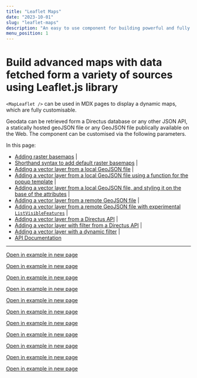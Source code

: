 ```yaml
---
title: "Leaflet Maps"
date: "2023-10-01"
slug: "leaflet-maps"
description: "An easy to use component for building powerful and fully customizable maps"
menu_position: 1
---
```


# Build advanced maps with data fetched form a variety of sources using Leaflet.js library

`<MapLeaflet />` can be used in MDX pages to display a dynamic maps, which are fully customisable.

Geodata can be retrieved form a Directus database or any other JSON API, a statically hosted geoJSON file or any GeoJSON file publically available on the Web. The component can be customised via the following parameters.








In this page:
- [Adding raster basemaps](#adding-raster-basemaps) | [<BoxArrowUpRight />](../leaflet-examples/adding-raster-basemaps)
- [Shorthand syntax to add default raster basemaps](#shorthand-syntax-to-add-default-raster-basemaps) | [<BoxArrowUpRight />](../leaflet-examples/all-shorthand-basemaps)
- [Adding a vector layer from a local GeoJSON file](#adding-a-vector-layer-from-a-local-geojson-file) | [<BoxArrowUpRight />](../leaflet-examples/local-geojson)
- [Adding a vector layer from a local GeoJSON file using a function for the popup template](#adding-a-vector-layer-from-a-local-geojson-file-using-a-function-for-the-popup-template) | [<BoxArrowUpRight />](../leaflet-examples/local-geojson-popup-function)
- [Adding a vector layer from a local GeoJSON file, and styling it on the base of the attributes](#adding-a-vector-layer-from-a-local-geojson-file-and-styling-it-on-the-base-of-the-attributes) | [<BoxArrowUpRight />](../leaflet-examples/local-geojson-with-styling)
- [Adding a vector layer from a remote GeoJSON file](#adding-a-vector-layer-from-a-remote-geojson-file) | [<BoxArrowUpRight />](../leaflet-examples/remote-geojson)
- [Adding a vector layer from a remote GeoJSON file with experimental `ListVisibleFeatures`](#adding-a-vector-layer-from-a-remote-geojson-file-with-experimental-listvisiblefeatures) | [<BoxArrowUpRight />](../leaflet-examples/remote-geojson-with-list-features)
- [Adding a vector layer from a Directus API](#adding-a-vector-layer-from-a-directus-api) | [<BoxArrowUpRight />](../leaflet-examples/directus)
- [Adding a vector layer with filter from a Directus API](#adding-a-vector-layer-with-filter-from-a-directus-api) | [<BoxArrowUpRight />](../leaflet-examples/directus-with-filter)
- [Adding a vector layer with a dynamic filter](#adding-a-vector-layer-with-a-dynamic-filter) | [<BoxArrowUpRight />](../leaflet-examples/local-geojson-with-filter)
- [API Documentation](#api-documentation)


---


[Open in example in new page <BoxArrowUpRight />](./leaflet-examples/adding-raster-basemaps)

<AddingRasterBasemaps />

[Open in example in new page <BoxArrowUpRight />](./leaflet-examples/all-shorthand-basemaps)

<AddingRasterBasemapsShorthand />

[Open in example in new page <BoxArrowUpRight />](./leaflet-examples/local-geojson)

<LeafletAndLocalGeoJSON />

[Open in example in new page <BoxArrowUpRight />](./leaflet-examples/local-geojson-popup-function)

<LeafletAndLocalGeoJSONPopupFunction />

[Open in example in new page <BoxArrowUpRight />](./leaflet-examples/local-geojson-with-styling)

<LeafletAndLocalGeoJSONWithStyling />

[Open in example in new page <BoxArrowUpRight />](./examleaflet-examplesples/remote-geojson)

<LeafletAndRemoteGeoJSON />

[Open in example in new page <BoxArrowUpRight />](./leaflet-examples/remote-geojson-with-list-features)

<LeafletAndRemoteGeoJSONWithListFeatures />

[Open in example in new page <BoxArrowUpRight />](./leaflet-examples/directus)

<LeafletAndDirectus />

[Open in example in new page <BoxArrowUpRight />](./leaflet-examples/directus-with-filter)

<LeafletAndDirectusWithFilter />

[Open in example in new page <BoxArrowUpRight />](./leaflet-examples/local-geojson-with-filter)

<LeafletAndLocalGeoJSONwithFilter />

[Open in example in new page <BoxArrowUpRight />](./leaflet-examples/api-docs)

<LeafletApiDocs />
